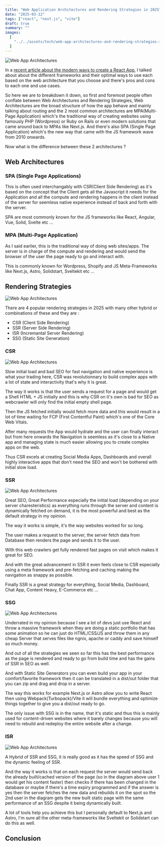 ```yaml
---
title: "Web Application Architectures and Rendering Strategies in 2025"
date: "2025-03-12"
tags: ["react", "next.js", "vite"]
draft: true
summary: ""
images:
  [
    "../../assets/tech/web-app-architectures-and-rendering-strategies-in-2025-1.webp",
  ]
---
```


![Web App Architectures](../../assets/tech/web-app-architectures-and-rendering-strategies-in-2025-1.webp)

In a [recent article about the modern ways to create a React App](https://blog.maiko26.tn/tech/create-react-app-deprecated-what-are-the-modern-alternatives), I talked about about the different frameworks and their optimal ways to use each based on the web architecture that you choose and there's pros and cons to each one and use cases.

So here we are to breakdown it down, so first and foremost people often conflate between Web Architectures and Rendering Strategies, Web Architectures are the broad structure of how the app behave and mainly talking about routing and the 2 most common architectures are MPA(Multi-Page Application) which's the traditional way of creating websites using famously PHP (Wordpress) or Ruby on Rails or even modern solutions that came around back to MPAs like Next.js. And there's also SPA (Single Page Application) which's the new way that came with the JS framework wave from 2010 onwards.

Now what is the difference between these 2 architectures ?

## Web Architectures

### SPA (Single Page Applications)

This is often used interchangably with CSR(Client Side Rendering) as it's based on the concept that the Client gets all the Javascript it needs for the Application and all the compute and rendering happens in the client instead of the server for seemless native experience instead of back and forth with the server.

SPA are most commonly known for the JS frameworks like React, Angular, Vue, Solid, Svelte etc ...

### MPA (Multi-Page Application)

As I said earlier, this is the traditional way of doing web sites/apps. The server is in charge of the compute and rendering and would send the browser of the user the page ready to go and interact with.

This is commonly known for Wordpress, Shopify and JS Meta-Frameworks like Next.js, Astro, Solidstart, Sveltekit etc ...

## Rendering Strategies

![Web App Architectures](../../assets/tech/web-app-architectures-and-rendering-strategies-in-2025-2.webp)

There are 4 popular rendering strategies in 2025 with many other hybrid or combinations of these and they are :

- CSR (Client Side Rendering)
- SSR (Server Side Rendering)
- ISR (Incremantal Server Rendering)
- SSG (Static Site Generation)

### CSR

![Web App Architectures](../../assets/tech/web-app-architectures-and-rendering-strategies-in-2025-csr.webp)

Slow initial load and bad SEO for fast navigation and native experience is what your trading here, CSR was revolutionnary to build complex apps with a lot of state and interactivity that's why it is great.

The way it works is that the user sends a request for a page and would get a Shell HTML + JS initially and this is why CSR on it's own is bad for SEO as webcrawler will only find the initial empty shell page.

Then the JS fetched initially would fetch more data and this would result in a lot of time waiting for FCP (First Contentful Paint) which's one of the Core Web Vitals.

After many requests the App would hydrate and the user can finally interact but from here onwards the Navigation is seemless as it's close to a Native app and managing state is much easier allowing you to create complex apps on the web.

Thus CSR excels at creating Social Media Apps, Dashboards and overall highly interactive apps that don't need the SEO and won't be bothered with initial slow load.

### SSR

![Web App Architectures](../../assets/tech/web-app-architectures-and-rendering-strategies-in-2025-ssr.webp)

Great SEO, Great Performance especially the initial load (depending on your server charesteristics) as everything runs through the server and content is dynamically fetched on demand, it is the most powerful and best as the default strategy in my opinion.

The way it works is simple, it's the way websites worked for so long.

The user makes a request to the server, the server fetch data from Database then renders the page and sends it to the user.

With this web crawlers get fully rendered fast pages on visit which makes it great for SEO.

And with the great advancement in SSR it even feels close to CSR especially using a meta framework and pre-fetching and caching making the navigation as snappy as possible.

Finally SSR is a great strategy for everything, Social Media, Dashboard, Chat App, Content Heavy, E-Commerce etc ...

### SSG

![Web App Architectures](../../assets/tech/web-app-architectures-and-rendering-strategies-in-2025-ssg.webp)

Underrated in my opinion because I see a lot of devs just use React and throw a massive framework when they are doing a static portfolio that has some animation so he can just do HTML/CSS/JS and throw them in any cheap Server that serves files like ngnix, apache or caddy and save himself so much money.

And out of all the strategies we seen so far this has the best performance as the page is rendered and ready to go from build time and has the gains of SSR in SEO as well.

And with Static Site Generators you can even build your app in your comfort/favorite framework then it can be translated in a dist/out folder that you can zip and drag and drop in a server.

The way this works for example Next.js or Astro allow you to write React then using Webpack(Turbopack)/Vite it will bundle everything and optimize things together to give you a dist/out ready to go.

The only issue with SSG is in the name, that it's static and thus this is mainly used for content-driven websites where it barely changes because you will need to rebuild and redeploy the entire website after a change.

### ISR

![Web App Architectures](../../assets/tech/web-app-architectures-and-rendering-strategies-in-2025-isr.webp)

A Hybrid of SSR and SSG, it is really good as it has the speed of SSG and the dynamic feeling of SSR.

And the way it works is that on each request the server would send back the already built/cached version of the page (so in the diagram above user 1 would get his content faster) then checks if there has been changed in the database or maybe if there's a time expiry programmed and if the answer is yes then the server fetches the new data and rebuilds it on the spot so the 2nd user in the diagram gets the new built static page with the same performance of an SSG despite it being dynamically built.

A lot of tools help you achieve this but I personally default to Next.js and Astro, I'm sure all the other meta-frameworks like Sveltekit or Solidstart can do this as well.

## Conclusion
